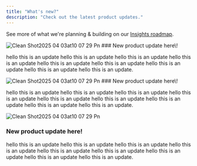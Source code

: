 ```yaml
---
title: "What's new?"
description: "Check out the latest product updates."
---
```


See more of what we're planning & building on our [Insights roadmap](www.google.com).

<Update label="05/21/2025" description="v1.0">
  <Frame>
    <img
      src="/CleanShot2025-04-03at10.07.29.png"
      alt="Clean Shot2025 04 03at10 07 29 Pn"
      title="Clean Shot2025 04 03at10 07 29 Pn"
      style={{ width:"100%" }}
    />
  </Frame>
  ### New product update here\!

  hello this is an update hello this is an update hello this is an update hello this is an update hello this is an update hello this is an update hello this is an update hello this is an update hello this is an update.
</Update>

<Update label="05/21/2025" description="v0">
  <Frame>
    <img
      src="/CleanShot2025-04-03at10.07.29.png"
      alt="Clean Shot2025 04 03at10 07 29 Pn"
      title="Clean Shot2025 04 03at10 07 29 Pn"
      style={{ width:"100%" }}
    />
  </Frame>
  ### New product update here\!

  hello this is an update hello this is an update hello this is an update hello this is an update hello this is an update hello this is an update hello this is an update hello this is an update hello this is an update.
</Update>

<Update label="05/21/2025" description="beta">
  <Frame>
    <img
      src="/CleanShot2025-04-03at10.07.29.png"
      alt="Clean Shot2025 04 03at10 07 29 Pn"
      title="Clean Shot2025 04 03at10 07 29 Pn"
      style={{ width:"100%" }}
    />
  </Frame>

  ### New product update here\!

  hello this is an update hello this is an update hello this is an update hello this is an update hello this is an update hello this is an update hello this is an update hello this is an update hello this is an update.
</Update>